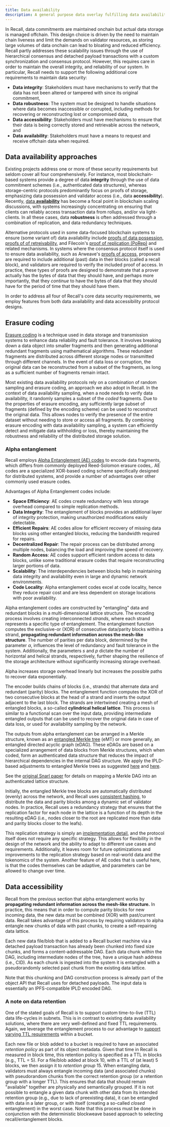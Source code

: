 ```yaml
---
title: Data availability
description: A general purpose data overlay fulfilling data availability requirements.
---
```


In Recall, data commitments are maintained onchain but actual data storage is managed offchain. This
design choice is driven by the need to maintain chain liveness and limit the demands on validator
resources, as storing large volumes of data onchain can lead to bloating and reduced efficiency.
Recall partly addresses these scalability issues through the use of hierarchical consensus and
detached payload transactions with a custom synchronization and consensus protocol. However, this
requires care in order to maintain the overall integrity, and reliability of our system. In
particular, Recall needs to support the following additional core requirements to maintain data
security:

- **Data integrity**: Stakeholders must have mechanisms to verify that the data has not been altered
  or tampered with since its original commitment,
- **Data robustness**: The system must be designed to handle situations where data becomes
  inaccessible or corrupted, including methods for recovering or reconstructing lost or compromised
  data,
- **Data accessibility**: Stakeholders must have mechanisms to ensure that their data is being
  correctly stored and retrievable across the network, and
- **Data availability**: Stakeholders must have a means to request and receive offchain data when
  required.

## Data availability approaches

Existing projects address one or more of these security requirements but seldom cover all four
comprehensively. For instance, most blockchain-based systems provide a degree of data **integrity**
through the use of data commitment schemes (i.e., authenticated data structures), whereas
storage-centric protocols predominantly focus on proofs of storage, emphasizing data possession and
validator access (i.e., data **accessibility**). Recently,
[data **availability**](https://arxiv.org/abs/1809.09044) has become a focal point in blockchain
scaling discussions, with systems increasingly concentrating on ensuring that clients can reliably
access transaction data from rollups, and/or via light-clients. In all these cases, data
**robustness** is often addressed through a combination of replication, and data redundancy
techniques.

Alternative protocols used in some data-focused blockchain systems to ensure (some variant of) data
availability include
[proofs of data possession, proofs of of retreivability](https://www.usenix.org/system/files/sec21-anthoine.pdf),
and Filecoin's
[proof of replication (PoRep)](https://research.protocol.ai/publications/proof-of-replication/benet2017.pdf)
and related mechanisms. In systems where the consensus protocol itself is used to ensure data
availability, such as Arweave's [proofs of access](https://www.arweave.org/yellow-paper.pdf),
proposers are required to include additional (past) data in their blocks (called a recall block),
and validators are required to verify the included proof of access. In practice, these types of
proofs are designed to demonstrate that a prover actually has the bytes of data that they should
have, and perhaps more importantly, that they _continue_ to have the bytes of data that they should
have for the period of time that they should have them.

In order to address all four of Recall's core data security requirements, we employ features from
both data availability and data accessibility protocol designs.

## Erasure coding

[Erasure coding](https://en.wikipedia.org/wiki/Erasure_code) is a technique used in data storage and
transmission systems to enhance data reliability and fault tolerance. It involves breaking down a
data object into smaller fragments and then generating additional redundant fragments using
mathematical algorithms. These redundant fragments are distributed across different storage nodes or
transmitted through different channels. In the event of data loss or corruption, the original data
can be reconstructed from a subset of the fragments, as long as a sufficient number of fragments
remain intact.

Most existing data availability protocols rely on a combination of random sampling and erasure
coding, an approach we also adopt in Recall. In the context of data availability sampling, when a
node needs to verify data availability, it randomly samples a subset of the _coded_ fragments. Due
to the properties of erasure encoding, any sufficiently large subset of fragments (defined by the
encoding scheme) can be used to reconstruct the original data. This allows nodes to verify the
presence of the entire dataset without needing to store or access all fragments. By combining
erasure encoding with data availability sampling, a system can efficiently detect and mitigate data
withholding or loss, thereby maintaining the robustness and reliability of the distributed storage
solution.

### Alpha entanglement

Recall employs [Alpha Entanglement (AE) codes](https://arxiv.org/abs/1810.02974) to encode data
fragments, which differs from commonly deployed Reed-Solomon erasure codes,. AE codes are a
specialized XOR-based coding scheme specifically designed for distributed systems, and provide a
number of advantages over other commonly used erasure codes.

Advantages of Alpha Entanglement codes include:

- **Space Efficiency**: AE codes create redundancy with less storage overhead compared to simple
  replication methods.
- **Data Integrity**: The entanglement of blocks provides an additional layer of integrity
  protection, making unauthorized modifications easily detectable.
- **Efficient Repairs**: AE codes allow for efficient recovery of missing data blocks using other
  entangled blocks, reducing the bandwidth required for repairs.
- **Decentralized Repair**: The repair process can be distributed among multiple nodes, balancing
  the load and improving the speed of recovery.
- **Random Access**: AE codes support efficient random access to data blocks, unlike some
  traditional erasure codes that require reconstructing larger portions of data.
- **Scalability**: The interdependencies between blocks help in maintaining data integrity and
  availability even in large and dynamic network environments.
- **Code Locality**: Alpha entanglement codes excel at code locality, hence they reduce repair cost
  and are less dependent on storage locations with poor availability.

Alpha entanglement codes are constructed by "entangling" data and redundant blocks in a
multi-dimensional lattice structure. The encoding process involves creating interconnected
_strands_, where each strand represents a specific type of entanglement. The entanglement function
computes the exclusive-or (XOR) of consecutive data/parity blocks within a strand, **propagating
redundant information across the mesh-like structure**. The number of parities per data block,
determined by the parameter $α$, influences the level of redundancy and fault tolerance in the
system. Additionally, the parameters $s$ and $p$ dictate the number of horizontal and helical
strands, respectively, further shaping the resilience of the storage architecture without
significantly increasing storage overhead.

<Callout>

Alpha increases storage overhead linearly but increases the possible paths to recover data
exponentially.

</Callout>

The encoder builds chains of blocks (i.e., strands) that alternate data and redundant (parity)
blocks. The entanglement function computes the XOR of two consecutive blocks at the head of a strand
and inserts the output adjacent to the last block. The strands are intertwined creating a mesh of
entangled blocks, a so-called **cylindrical helical lattice**. This process is similar to a
functional scan over the input data, providing intermediate entangled outputs that can be used to
recover the original data in case of data loss, or used for availability sampling by the network.

The outputs from alpha entanglement can be arranged in a Merkle structure, known as an
[entangled Merkle tree](https://dl.acm.org/doi/pdf/10.1145/3464298.3493397) (eMT) or more generally,
an entangled directed acyclic graph (eDAG). These eDAGs are based on a specialized arrangement of
data blocks from Merkle structures, which when coded, form an authenticated data structure that
reduces the impact of hierarchical dependencies in the internal DAG structure. We apply the
IPLD-based adjustments to entangled Merkle trees as suggested
[here](https://arxiv.org/pdf/2404.16210) and
[here](https://www.epfl.ch/labs/dedis/wp-content/uploads/2023/01/report-2022-3-QiyuanandYuening-making_IPFS_More_Reliable.pdf).

<Callout>

See the [original Snarl paper](https://dl.acm.org/doi/pdf/10.1145/3464298.3493397) for details on
mapping a Merkle DAG into an authenticated lattice structure.

</Callout>

Initially, the entangled Merkle tree blocks are automatically distributed (evenly) across the
network, and Recall uses [consistent hashing](https://en.wikipedia.org/wiki/Consistent_hashing), to
distribute the data and parity blocks among a dynamic set of validator nodes. In practice, Recall
uses a redundancy strategy that ensures that the replication factor for each node in the lattice is
a function of its depth in the resulting eDAG (i.e., nodes closer to the root are replicated more
than data and parity blocks closer to the leafs).

<Callout>

This replication strategy is simply an
[implementation detail](https://github.com/dedis/student_23_ipfs_reliability), and the protocol
itself does not require any specific strategy. This allows for flexibility in the design of the
network and the ability to adapt to different use cases and requirements. Additionally, it leaves
room for future optimizations and improvements to the replication strategy based on real-world data
and the tokenomics of the system. Another feature of AE codes that is useful here, is that the codes
themselves can be adaptive, and parameters can be allowed to change over time.

</Callout>

## Data accessibility

Recall from the previous section that alpha entanglement works by **propagating redundant
information across the mesh-like structure.** In practice, this means that in order to compute
parity blocks for new incoming data, the new data must be combined (XOR) with past/current data.
Recall takes advantage of this process by requiring validators to alpha entangle new chunks of data
with past chunks, to create a self-repairing data lattice.

Each new data file/blob that is added to a Recall bucket machine via a detached payload transaction
has already been chunked into fixed size chunks, and forms a content-addressable DAG. Each data
chunk within the DAG, including intermediate nodes of the tree, have a unique hash address (i.e.,
CID). As each chunk is ingested into the system it is entangled with a pseudorandomly selected past
chunk from the existing data lattice.

<Callout>

Note that this chunking and DAG construction process is already part of the object API that Recall
uses for detached payloads. The input data is essentially an IPFS-compatible IPLD encoded DAG.

</Callout>

### A note on data retention

One of the stated goals of Recall is to support custom time-to-live (TTL) data life-cycles in
subnets. This is in contrast to existing data availability solutions, where there are very
well-defined and fixed TTL requirements. Again, we leverage the entanglement process to our
advantage to
[support varying TTL requirements](https://www.researchgate.net/publication/328416034_Practical_erasure_codes_for_storage_systems_The_study_of_entanglement_codes_an_approach_that_propagates_redundancy_to_increase_reliability_and_performance)
within a bucket.

Each new file or blob added to a bucket is required to have an associated _retention policy_ as part
of its object metadata. Given that time in Recall is measured in block time, this retention policy
is specified as a TTL in blocks (e.g., TTL = 5). For a file/blob added at block 10, with a TTL of
(at least) 5 blocks, we then assign it to _retention group_ 15. When entangling data, validators
must always entangle incoming data (and associated chunks) with pseudorandom chunks from the correct
retention group (or a retention group with a longer TTL). This ensures that data that should remain
"available" together are physically and semantically grouped. If it is not possible to entangle a
given data chunk with other data from its intended retention group (e.g., due to lack of preexisting
data), it can be entangled with data in a later group, or with itself (creating a so-called _closed_
entanglement) in the worst case. Note that this process must be done in conjunction with the
deterministic blockweave based approach to selecting recall/entanglement blocks.
